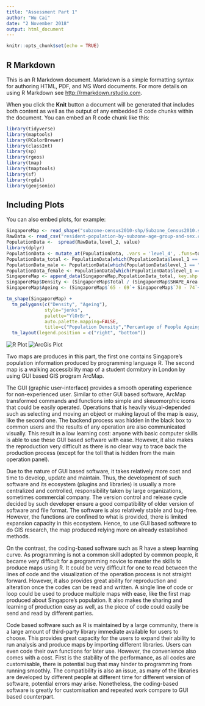 ```yaml
---
title: "Assessment Part 1"
author: "Wu Cai"
date: "2 November 2018"
output: html_document
---
```


```r
knitr::opts_chunk$set(echo = TRUE)
```

## R Markdown

This is an R Markdown document. Markdown is a simple formatting syntax for authoring HTML, PDF, and MS Word documents. For more details on using R Markdown see <http://rmarkdown.rstudio.com>.

When you click the **Knit** button a document will be generated that includes both content as well as the output of any embedded R code chunks within the document. You can embed an R code chunk like this:

```r
library(tidyverse)
library(maptools)
library(RColorBrewer)
library(classInt)
library(sp)
library(rgeos)
library(tmap)
library(tmaptools)
library(sf)
library(rgdal)
library(geojsonio)
```

## Including Plots

You can also embed plots, for example:

```r
SingaporeMap <- read_shape("subzone-census2010-shp/Subzone_Census2010.shp", as.sf = TRUE)
RawData <- read_csv("resident-population-by-subzone-age-group-and-sex.csv")
PopulationData <-  spread(RawData,level_2, value)
library(dplyr)
PopulationData <- mutate_at(PopulationData, .vars = 'level_4', .funs=toupper)
PopulationData_total <- PopulationData[which(PopulationData$level_1 == "Total"),]
PopulationData_male <- PopulationData[which(PopulationData$level_1 == "Male"),]
PopulationData_female <- PopulationData[which(PopulationData$level_1 == "Female"),]
SingaporeMap <- append_data(SingaporeMap,PopulationData_total, key.shp = "SUBZONE_N", key.data = "level_4", ignore.duplicates = TRUE)
SingaporeMap$Density <- (SingaporeMap$Total / (SingaporeMap$SHAPE_Area / (1000*1000)))
SingaporeMap$Ageing <- (SingaporeMap$`65 - 69`+ SingaporeMap$`70 - 74`+SingaporeMap$`75 - 79`+SingaporeMap$`80 - 84`+SingaporeMap$`85 & Over`) / (SingaporeMap$Total)
```

```r
tm_shape(SingaporeMap) +
  tm_polygons(c("Density", "Ageing"),
              style="jenks",
              palette="YlOrBr",
              auto.palette.mapping=FALSE,
              title=c("Population Density","Percantage of People Ageing 65+")) +
  tm_layout(legend.position = c("right", "bottom"))

```

![R Plot](SgPopulation.png)
![ArcGis Plot](Waliking Acess.png)

Two maps are produces in this part, the first one contains Singapore’s population information produced by programming language R. The second map is a walking accessibility map of a student dormitory in London by using GUI based GIS program ArcMap. 

The GUI (graphic user-interface) provides a smooth operating experience for non-experienced user. Similar to other GUI based software, ArcMap transformed commands and functions into simple and skeuomorphic icons that could be easily operated. Operations that is heavily visual-depended such as selecting and moving an object or making layout of the map is easy, like the second one.   The backend process was hidden in the black box to common users and the results of any operation are also communicated visually. This result in a low learning cost: anyone with basic computer skills is able to use these GUI based software with ease. However, it also makes the reproduction very difficult as there is no clear way to trace back the production process (except for the toll that is hidden from the main operation panel). 

Due to the nature of GUI based software, it takes relatively more cost and time to develop, update and maintain. Thus, the development of such software and its ecosystem (plugins and libraries) is usually a more centralized and controlled, responsibility taken by large organizations, sometimes commercial company. The version control and release cycle decided by such developer ensure a good compatibility of older version of software and file format. The software is also relatively stable and bug-free. However, the functions are confined to what is provided, there is limited expansion capacity in this ecosystem. Hence, to use GUI based software to do GIS research, the map produced relying more on already established methods.

On the contrast, the coding-based software such as R have a steep learning curve. As programming is not a common skill adopted by common people, it became very difficult for a programming novice to master the skills to produce maps using R. It could be very difficult for one to read between the lines of code and the visualization of the operation process is not straight forward. However, it also provides great ability for reproduction and alteration once the codes can be read and written. A single line of code or loop could be used to produce multiple maps with ease, like the first map produced about Singapore’s population. It also makes the sharing and learning of production easy as well, as the piece of code could easily be send and read by different parties.

Code based software such as R is maintained by a large community, there is a large amount of third-party library immediate available for users to choose. This provides great capacity for the users to expand their ability to run analysis and produce maps by importing different libraries. Users can even code their own functions for later use. However, the convenience also comes with a cost. First is the stability of the performance, as all codes are customisable, there is potential bug that may hinder to programming from running smoothly. The compatibility is also an issue, as many of the libraries are developed by different people at different time for different version of software, potential errors may arise. Nonetheless, the coding-based software is greatly for customisation and repeated work compare to GUI based counterpart.
